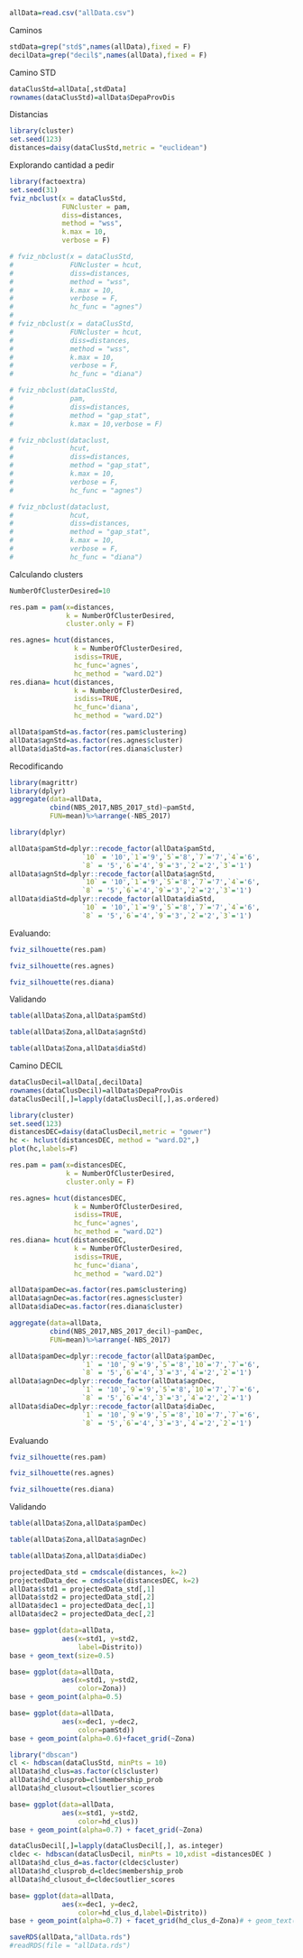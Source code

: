 
```r
allData=read.csv("allData.csv")
```

Caminos

```r

stdData=grep("std$",names(allData),fixed = F)
decilData=grep("decil$",names(allData),fixed = F)
```

Camino STD
```r
dataClusStd=allData[,stdData]
rownames(dataClusStd)=allData$DepaProvDis
```

Distancias
```r
library(cluster)
set.seed(123)
distances=daisy(dataClusStd,metric = "euclidean")
```

Explorando cantidad a pedir
```r
library(factoextra)
set.seed(31)
fviz_nbclust(x = dataClusStd, 
             FUNcluster = pam, 
             diss=distances,
             method = "wss", 
             k.max = 10,
             verbose = F) 

# fviz_nbclust(x = dataClusStd, 
#              FUNcluster = hcut, 
#              diss=distances,
#              method = "wss", 
#              k.max = 10,
#              verbose = F,
#              hc_func = "agnes") 
# 
# fviz_nbclust(x = dataClusStd, 
#              FUNcluster = hcut, 
#              diss=distances,
#              method = "wss", 
#              k.max = 10,
#              verbose = F,
#              hc_func = "diana") 

# fviz_nbclust(dataClusStd, 
#              pam,
#              diss=distances,
#              method = "gap_stat",
#              k.max = 10,verbose = F)

# fviz_nbclust(dataclust, 
#              hcut,
#              diss=distances,
#              method = "gap_stat",
#              k.max = 10,
#              verbose = F,
#              hc_func = "agnes")

# fviz_nbclust(dataclust, 
#              hcut,
#              diss=distances,
#              method = "gap_stat",
#              k.max = 10,
#              verbose = F,
#              hc_func = "diana")
```


Calculando clusters

```r
NumberOfClusterDesired=10

res.pam = pam(x=distances,
              k = NumberOfClusterDesired,
              cluster.only = F)

res.agnes= hcut(distances, 
                k = NumberOfClusterDesired,
                isdiss=TRUE,
                hc_func='agnes',
                hc_method = "ward.D2")
res.diana= hcut(distances, 
                k = NumberOfClusterDesired,
                isdiss=TRUE,
                hc_func='diana',
                hc_method = "ward.D2")

allData$pamStd=as.factor(res.pam$clustering)
allData$agnStd=as.factor(res.agnes$cluster)
allData$diaStd=as.factor(res.diana$cluster)
```

Recodificando

```r
library(magrittr)
library(dplyr)
aggregate(data=allData,
          cbind(NBS_2017,NBS_2017_std)~pamStd,
          FUN=mean)%>%arrange(-NBS_2017)
```

```r
library(dplyr)

allData$pamStd=dplyr::recode_factor(allData$pamStd, 
                  `10` = '10',`1`='9',`5`='8',`7`='7',`4`='6',
                  `8` = '5',`6`='4',`9`='3',`2`='2',`3`='1')
allData$agnStd=dplyr::recode_factor(allData$agnStd, 
                  `10` = '10',`1`='9',`5`='8',`7`='7',`4`='6',
                  `8` = '5',`6`='4',`9`='3',`2`='2',`3`='1')
allData$diaStd=dplyr::recode_factor(allData$diaStd, 
                  `10` = '10',`1`='9',`5`='8',`7`='7',`4`='6',
                  `8` = '5',`6`='4',`9`='3',`2`='2',`3`='1')
```

Evaluando:

```r
fviz_silhouette(res.pam)
```
```r
fviz_silhouette(res.agnes)
```

```r
fviz_silhouette(res.diana)
```
Validando

```r
table(allData$Zona,allData$pamStd)
```

```r
table(allData$Zona,allData$agnStd)
```

```r
table(allData$Zona,allData$diaStd)
```


Camino DECIL
```r
dataClusDecil=allData[,decilData]
rownames(dataClusDecil)=allData$DepaProvDis
dataClusDecil[,]=lapply(dataClusDecil[,],as.ordered)
```

```r
library(cluster)
set.seed(123)
distancesDEC=daisy(dataClusDecil,metric = "gower")
hc <- hclust(distancesDEC, method = "ward.D2",)
plot(hc,labels=F)
```

```r

res.pam = pam(x=distancesDEC,
              k = NumberOfClusterDesired,
              cluster.only = F)

res.agnes= hcut(distancesDEC, 
                k = NumberOfClusterDesired,
                isdiss=TRUE,
                hc_func='agnes',
                hc_method = "ward.D2")
res.diana= hcut(distancesDEC, 
                k = NumberOfClusterDesired,
                isdiss=TRUE,
                hc_func='diana',
                hc_method = "ward.D2")

allData$pamDec=as.factor(res.pam$clustering)
allData$agnDec=as.factor(res.agnes$cluster)
allData$diaDec=as.factor(res.diana$cluster)
```


```r
aggregate(data=allData,
          cbind(NBS_2017,NBS_2017_decil)~pamDec,
          FUN=mean)%>%arrange(-NBS_2017)
```


```r
allData$pamDec=dplyr::recode_factor(allData$pamDec, 
                  `1` = '10',`9`='9',`5`='8',`10`='7',`7`='6',
                  `8` = '5',`6`='4',`3`='3',`4`='2',`2`='1')
allData$agnDec=dplyr::recode_factor(allData$agnDec, 
                  `1` = '10',`9`='9',`5`='8',`10`='7',`7`='6',
                  `8` = '5',`6`='4',`3`='3',`4`='2',`2`='1')
allData$diaDec=dplyr::recode_factor(allData$diaDec, 
                  `1` = '10',`9`='9',`5`='8',`10`='7',`7`='6',
                  `8` = '5',`6`='4',`3`='3',`4`='2',`2`='1')
```

Evaluando

```r
fviz_silhouette(res.pam)
```
```r
fviz_silhouette(res.agnes)
```

```r
fviz_silhouette(res.diana)
```
Validando

```r
table(allData$Zona,allData$pamDec)
```

```r
table(allData$Zona,allData$agnDec)
```

```r
table(allData$Zona,allData$diaDec)
```
```r
projectedData_std = cmdscale(distances, k=2)
projectedData_dec = cmdscale(distancesDEC, k=2)
allData$std1 = projectedData_std[,1]
allData$std2 = projectedData_std[,2]
allData$dec1 = projectedData_dec[,1]
allData$dec2 = projectedData_dec[,2]
```


```r
base= ggplot(data=allData,
             aes(x=std1, y=std2,
                 label=Distrito)) 
base + geom_text(size=0.5)
```


```r
base= ggplot(data=allData,
             aes(x=std1, y=std2,
                 color=Zona)) 
base + geom_point(alpha=0.5)
```


```r
base= ggplot(data=allData,
             aes(x=dec1, y=dec2,
                 color=pamStd)) 
base + geom_point(alpha=0.6)+facet_grid(~Zona)
```

```r
library("dbscan")
cl <- hdbscan(dataClusStd, minPts = 10)
allData$hd_clus=as.factor(cl$cluster)
allData$hd_clusprob=cl$membership_prob
allData$hd_clusout=cl$outlier_scores
```


```r
base= ggplot(data=allData,
             aes(x=std1, y=std2,
                 color=hd_clus)) 
base + geom_point(alpha=0.7) + facet_grid(~Zona)
```

```r
dataClusDecil[,]=lapply(dataClusDecil[,], as.integer)
cldec <- hdbscan(dataClusDecil, minPts = 10,xdist =distancesDEC )
allData$hd_clus_d=as.factor(cldec$cluster)
allData$hd_clusprob_d=cldec$membership_prob
allData$hd_clusout_d=cldec$outlier_scores
```

```r
base= ggplot(data=allData,
             aes(x=dec1, y=dec2,
                 color=hd_clus_d,label=Distrito)) 
base + geom_point(alpha=0.7) + facet_grid(hd_clus_d~Zona)# + geom_text()
```
```r
saveRDS(allData,"allData.rds")
#readRDS(file = "allData.rds")
```


